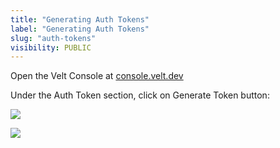 ```yaml
---
title: "Generating Auth Tokens"
label: "Generating Auth Tokens"
slug: "auth-tokens"
visibility: PUBLIC
---
```


<Steps>
<Step title="Go to the Velt Console">

Open the Velt Console at [console.velt.dev](https://console.velt.dev)

</Step>
<Step title="Click Generate Token button">

Under the Auth Token section, click on Generate Token button:

![](/images/auth-token-generate.png)
</Step>

<Step title="Copy the generated token">

![](/images/customization/auth-token.png)

</Step>

</Steps>